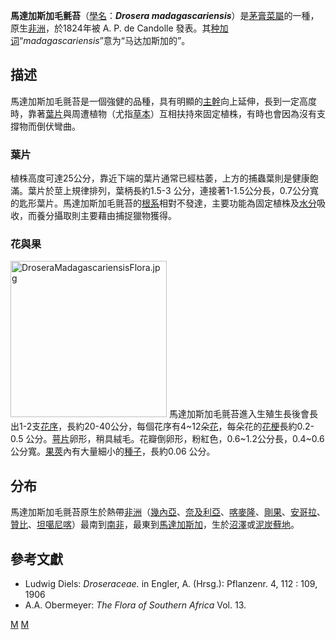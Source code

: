 {{Speciesbox
| taxon = Drosera madagascariensis
| image = Drosera_madagascariensis_ne.jpg
| binomial_authority = [[A._P._de_Candolle|DC.]]， 1824
}}
'''馬達加斯加毛氈苔'''（[[學名|學名]]：'''''Drosera madagascariensis'''''）是[[茅膏菜屬|茅膏菜屬]]的一種，原生[[非洲|非洲]]，於1824年被 A. P. de Candolle 發表。其[[种加词|种加词]]“''madagascariensis''”意为“马达加斯加的”。

== 描述 ==
馬達加斯加毛氈苔是一個強健的品種，具有明顯的[[主幹|主幹]]向上延伸，長到一定高度時，靠著[[葉片|葉片]]與周遭植物（尤指[[草本|草本]]）互相扶持來固定植株，有時也會因為沒有支撐物而倒伏彎曲。

=== 葉片 ===
植株高度可達25公分，靠近下端的葉片通常已經枯萎，上方的捕蟲葉則是健康飽滿。葉片於莖上規律排列，葉柄長約1.5-3 公分，連接著1-1.5公分長，0.7公分寬的匙形葉片。馬達加斯加毛氈苔的[[根系|根系]]相對不發達，主要功能為固定植株及[[水分|水分]]吸收，而養分攝取則主要藉由捕捉獵物獲得。

=== 花與果 ===
[[Image:DroseraMadagascariensisFlora.jpg|250px]]
馬達加斯加毛氈苔進入生殖生長後會長出1-2支[[花序|花序]]，長約20-40公分，每個花序有4~12朵[[花|花]]，每朵花的[[花梗|花梗]]長約0.2-0.5 公分。[[萼片|萼片]]卵形，稍具絨毛。花瓣倒卵形，粉紅色，0.6~1.2公分長，0.4~0.6 公分寬。[[果莢|果莢]]內有大量細小的[[種子|種子]]，長約0.06 公分。

== 分布 ==
馬達加斯加毛氈苔原生於熱帶[[非洲|非洲]]（[[幾內亞|幾內亞]]、[[奈及利亞|奈及利亞]]、[[喀麥隆|喀麥隆]]、[[剛果|剛果]]、[[安哥拉|安哥拉]]、[[贊比|贊比]]、[[坦噶尼喀|坦噶尼喀]]）最南到[[南非|南非]]，最東到[[馬達加斯加|馬達加斯加]]，生於[[沼澤|沼澤]]或[[泥炭蘚地|泥炭蘚地]]。

== 參考文獻 ==
* Ludwig Diels: ''Droseraceae.'' in Engler, A. (Hrsg.): Pflanzenr. 4, 112 : 109, 1906
* A.A. Obermeyer: ''The Flora of Southern Africa'' Vol. 13.

{{Commons|Drosera madagascariensis}}
{{Taxonbar}}
[[Category:茅膏菜属|M]]
[[Category:1824年描述的植物|M]]